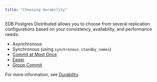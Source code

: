 ```yaml
---
title: "Choosing durability"
---
```


EDB Postgres Distributed allows you to choose from several replication configurations based on your consistency, availability, and performance needs:

* Asynchronous
* Synchronous (using `synchronous_standby_names`)
* [Commit at Most Once](/pgd/4.4/bdr/camo)
* [Eager](/pgd/4.4/bdr/eager)
* [Group Commit](/pgd/4.4/bdr/group-commit)


For more information, see [Durability](/pgd/4.4/bdr/durability).
